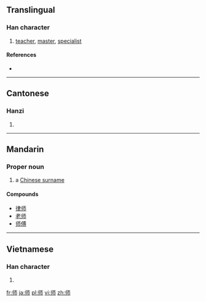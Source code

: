 {{also|師}}
==Translingual==

===Han character===
{{Han char|rn=50|rad=巾|as=03|sn=6|four=|canj=中中一月 (LLMB)}}

# [[teacher]], [[master]], [[specialist]]

====References====
* {{Han ref|kx=0329.051|dkj=08800|dj=0634.150|hdz=10730.070|uh=5E08|ud=24072}}

----

==Cantonese==

===Hanzi===
{{yue-hanzi|jyut=|y=si1}}

# {{defn|lang=yue|sort=巾03}}

----

==Mandarin==

===Proper noun===
{{cmn-proper noun|s|pin=Shī|pint=shi1|tra=師|sim=师|rs=巾03}}

# a [[w:Chinese surname|Chinese surname]]

====Compounds====
* [[律师]]
* [[老师]]
* [[师傅]]

----

==Vietnamese==

===Han character===
{{vi-hantu|[[sư]]|rs=巾03}}

# {{defn|lang=vi|sort=巾03}}

[[fr:师]]
[[ja:师]]
[[pl:师]]
[[vi:师]]
[[zh:师]]